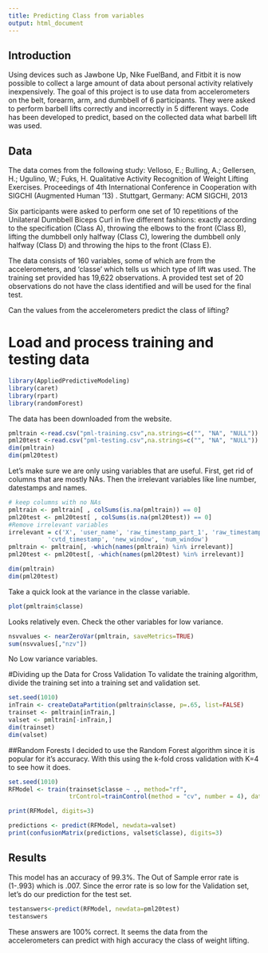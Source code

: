 ```yaml
---
title: Predicting Class from variables
output: html_document
---
```

## Introduction
Using devices such as Jawbone Up, Nike FuelBand, and Fitbit it is now possible to collect a large amount of data about personal activity relatively inexpensively. The goal of this project is to use data from accelerometers on the belt, forearm, arm, and dumbbell of 6 participants. They were asked to perform barbell lifts correctly and incorrectly in 5 different ways. Code has been developed to predict, based on the collected data what barbell lift was used.

## Data

The data comes from the following study: Velloso, E.; Bulling, A.; Gellersen, H.; Ugulino, W.; Fuks, H. Qualitative Activity Recognition of Weight Lifting Exercises. Proceedings of 4th International Conference in Cooperation with SIGCHI (Augmented Human '13) . Stuttgart, Germany: ACM SIGCHI, 2013

Six participants were asked to perform one set of 10 repetitions of the Unilateral Dumbbell Biceps Curl in five different fashions: exactly according to the specification (Class A), throwing the elbows to the front (Class B), lifting the dumbbell only halfway (Class C), lowering the dumbbell only halfway (Class D) and throwing the hips to the front (Class E). 

The data consists of 160 variables, some of which are from the accelerometers, and 'classe' which tells us which type of lift was used. The training set provided has 19,622 observations. A provided test set of 20 observations do not have the class identified and will be used for the final test.  

Can the values from the accelerometers predict the class of lifting?

# Load and process training and testing data
```r
library(AppliedPredictiveModeling)
library(caret)
library(rpart)
library(randomForest)
```
The data has been downloaded from the website.
```r
pmltrain <-read.csv("pml-training.csv",na.strings=c("", "NA", "NULL"))
pml20test <-read.csv("pml-testing.csv",na.strings=c("", "NA", "NULL"))
dim(pmltrain)
dim(pml20test)
```
Let's make sure we are only using variables that are useful. First, get rid of columns that are mostly NAs. Then the irrelevant variables like line number, datestamps and names.
```r
# keep columns with no NAs
pmltrain <- pmltrain[ , colSums(is.na(pmltrain)) == 0]
pml20test <- pml20test[ , colSums(is.na(pml20test)) == 0]
#Remove irrelevant variables 
irrelevant = c('X', 'user_name', 'raw_timestamp_part_1', 'raw_timestamp_part_2',
           'cvtd_timestamp', 'new_window', 'num_window')
pmltrain <- pmltrain[, -which(names(pmltrain) %in% irrelevant)]
pml20test <- pml20test[, -which(names(pml20test) %in% irrelevant)]

dim(pmltrain)
dim(pml20test)
```
Take a quick look at the variance in the classe variable.
```r
plot(pmltrain$classe)
```
Looks relatively even. Check the other variables for low variance.
```r
nsvvalues <- nearZeroVar(pmltrain, saveMetrics=TRUE)
sum(nsvvalues[,"nzv"])
```
No Low variance variables.

#Dividing up the Data for Cross Validation
To validate the training algorithm, divide the training set into a training set and validation set.
```r
set.seed(1010)
inTrain <- createDataPartition(pmltrain$classe, p=.65, list=FALSE)
trainset <- pmltrain[inTrain,]
valset <- pmltrain[-inTrain,]
dim(trainset)
dim(valset)

```

##Random Forests
I decided to use the Random Forest algorithm since it is popular for it's accuracy. With this using the k-fold cross validation with K=4 to see how it does. 
```r
set.seed(1010)
RFModel <- train(trainset$classe ~ ., method="rf", 
                 trControl=trainControl(method = "cv", number = 4), data=trainset)
```

```r
print(RFModel, digits=3)

predictions <- predict(RFModel, newdata=valset)
print(confusionMatrix(predictions, valset$classe), digits=3)
```
## Results  
This model has an accuracy of 99.3%. The Out of Sample error rate is (1-.993) which is .007. Since the error rate is so low for the Validation set, let's do our prediction for the test set.
```r
testanswers<-predict(RFModel, newdata=pml20test)
testanswers
```
These answers are 100% correct.  It seems the data from the accelerometers can predict with high accuracy the class of weight lifting.

